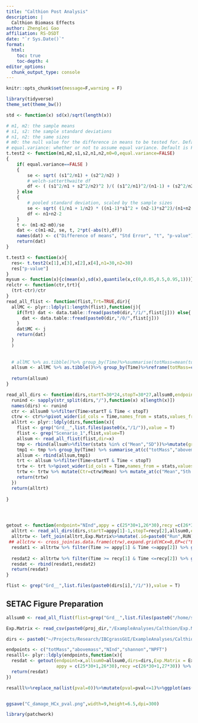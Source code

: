 ```yaml
---
title: "Calthion Post Analysis"
description: |
  Calthion Biomass Effects
author: Zhenglei Gao
affiliation: RS-DSDT
date: "`r Sys.Date()`"
format:
  html:
    toc: true
    toc-depth: 4
editor_options: 
  chunk_output_type: console
---
```


```r
knitr::opts_chunk$set(message=F,warning = F)
```


```r
library(tidyverse)
theme_set(theme_bw())
```



```r
std <- function(x) sd(x)/sqrt(length(x))

# m1, m2: the sample means
# s1, s2: the sample standard deviations
# n1, n2: the same sizes
# m0: the null value for the difference in means to be tested for. Default is 0. 
# equal.variance: whether or not to assume equal variance. Default is FALSE. 
t.test2 <- function(m1,m2,s1,s2,n1,n2,m0=0,equal.variance=FALSE)
{
    if( equal.variance==FALSE ) 
    {
        se <- sqrt( (s1^2/n1) + (s2^2/n2) )
        # welch-satterthwaite df
        df <- ( (s1^2/n1 + s2^2/n2)^2 )/( (s1^2/n1)^2/(n1-1) + (s2^2/n2)^2/(n2-1) )
    } else
    {
        # pooled standard deviation, scaled by the sample sizes
        se <- sqrt( (1/n1 + 1/n2) * ((n1-1)*s1^2 + (n2-1)*s2^2)/(n1+n2-2) ) 
        df <- n1+n2-2
    }      
    t <- (m1-m2-m0)/se 
    dat <- c(m1-m2, se, t, 2*pt(-abs(t),df))    
    names(dat) <- c("Difference of means", "Std Error", "t", "p-value")
    return(dat) 
}

t.test3 <- function(x){
  res<- t.test2(x[1],x[3],x[2],x[4],n1=30,n2=30)
  res["p-value"]
}
mysum <- function(x){c(mean(x),sd(x),quantile(x,c(0,0.05,0.5,0.95,1)))}
relctr <- function(ctr,trt){
  (trt-ctr)/ctr
}
read_all_flist <- function(flist,Trt=TRUE,dir){
  allMC <- plyr::ldply(1:length(flist),function(j){
    if(Trt) dat <- data.table::fread(paste0(dir,"/1/",flist[j])) else{
      dat <- data.table::fread(paste0(dir,"/0/",flist[j]))
    }
    dat$MC <- j
    return(dat)
  }
  )
  
  
  # allMC %>% as.tibble()%>% group_by(Time)%>%summarise(totMass=mean(totMass))
  allsum <- allMC %>% as.tibble()%>% group_by(Time)%>%reframe(totMass=c(mean(totMass),sd(totMass),quantile(totMass,c(0,0.05,0.5,0.95,1))),stats=c("Mean","SD","Min.", "5th Per.", "Median" ,    "95th Per.", "Max." ),abovemass=mysum(abovemass),belowmass=mysum(belowmass),shannon=mysum(shannon),NInd=mysum(NInd),NPFT=mysum(NPFT))
  
  return(allsum)
}

read_all_dirs <- function(dirs,startT=30*24,stopT=30*27,allsum0,endpoint="totMass"){
  runind <- sapply(str_split(dirs,"/"),function(x) x[length(x)])
  names(dirs) <- runind
  ctr <- allsum0 %>%filter(Time>startT & Time < stopT)
  ctrw <- ctr%>%pivot_wider(id_cols = Time,names_from = stats,values_from = endpoint)
  alltrt <- plyr::ldply(dirs,function(x){
    flist <- grep("Grd__",list.files(paste0(x,"/1/")),value = T)
    flist <- grep("Scenario_1",flist,value=T)
    allsum <- read_all_flist(flist,dir=x)
    tmp <- rbind(allsum%>%filter(stats %in% c("Mean","SD"))%>%mutate(group="TRT"),allsum0%>%filter(stats %in% c("Mean","SD"))%>%mutate(group="CTR"))
    tmp1 <- tmp %>% group_by(Time) %>% summarise_at(c("totMass","abovemass","belowmass","shannon","NInd","NPFT"),~t.test3(.x))%>%mutate(stats="p-value") %>% relocate(stats,.after = totMass)
    allsum <- rbind(allsum,tmp1)
    trt <- allsum %>%filter(Time>startT & Time < stopT)
    trtw <- trt %>%pivot_wider(id_cols = Time,names_from = stats,values_from = endpoint)
    trtw <- trtw %>% mutate(Ctr=ctrw$Mean) %>% mutate_at(c("Mean","5th Per.", "95th Per."),~relctr(.x,ctr=Ctr))
    return(trtw)
  })
  return(alltrt)
  
}




getout <- function(endpoint="NInd",appy = c(25*30+1,26*30),recy =c(26*30+1,27*30),allsum0,dirs,Exp.Matrix){
  alltrt <- read_all_dirs(dirs,startT=appy[1]-1,stopT=recy[2],allsum0,endpoint=endpoint)
  alltrtw <- left_join(alltrt,Exp.Matrix%>%mutate(.id=paste0("Run",RUN)))
 ## allctrw <- cross_join(as.data.frame(ctrw),expand.grid(HCx=0,EP=c("Biomass","Mortality"),PCommunity="Calthion.txt"))
  resdat1 <- alltrtw %>% filter(Time >= appy[1] & Time <=appy[2]) %>% group_by(HCx,EP,PCommunity) %>% summarise(meandiff=mean(Mean),maxdiff=min(Mean),pval=sum(`p-value`<0.01)) %>% pivot_longer(cols = c(meandiff,maxdiff),names_to = "Yearly average")%>%mutate(Year="Application")
  
  resdat2 <- alltrtw %>% filter(Time >= recy[1] & Time <=recy[2]) %>% group_by(HCx,EP,PCommunity) %>% summarise(meandiff=mean(Mean),maxdiff=min(Mean),pval=sum(`p-value`<0.01)) %>% pivot_longer(cols = c(meandiff,maxdiff),names_to = "Yearly average")%>%mutate(Year="Recovery")
  resdat <- rbind(resdat1,resdat2)
  return(resdat)
}
```


```r

flist <- grep("Grd__",list.files(paste0(dirs[i],"/1/")),value = T)
```


## SETAC Figure Preparation

```r
allsum0 <- read_all_flist(flist=grep("Grd__",list.files(paste0("/home/sagemaker-user/Projects/Research/IBCgrassGUI/ExampleAnalyses/Arrhenatheretalia/Run1","/0/")),value = T),Trt=F,dir="/home/sagemaker-user/Projects/Research/IBCgrassGUI/ExampleAnalyses/Arrhenatheretalia/Run1")
```




```r
Exp.Matrix <- read_csv(paste0(proj_dir,"/ExampleAnalyses/Calthion/Exp.Matrix.csv")) %>% mutate(RUN=1:n())
```


```r
dirs <- paste0("~/Projects/Research/IBCgrassGUI/ExampleAnalyses/Calthion_damage/Run",c(47,48,59,60))

endpoints <- c("totMass","abovemass","NInd","shannon","NPFT")
resalll<- plyr::ldply(endpoints,function(x){
  resdat <- getout(endpoint=x,allsum0=allsum0,dirs=dirs,Exp.Matrix = Exp.Matrix,
                   appy = c(25*30+1,26*30),recy =c(26*30+1,27*30)) %>% mutate(Endpoint=x)
  return(resdat)
})
```

```r


resalll%>%replace_na(list(pval=0))%>%mutate(pval=pval<=1)%>%ggplot(aes(x=HCx,y=value,shape=`Yearly average`,col=factor(pval)))+geom_point(size=2)+facet_grid(EP+Year~Endpoint,scale="free")+ylab("")+ scale_y_continuous(labels = scales::percent)+theme(legend.position = "bottom")


ggsave("C_damage_HCx_pval.png",width=9,height=6.5,dpi=300)

```


```r
library(patchwork)
```

